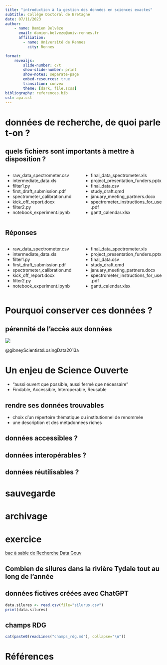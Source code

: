 ```yaml
---
title: "introduction à la gestion des données en sciences exactes"
subtitle: Collège Doctoral de Bretagne
date: 07/11/2023
author: 
    - name: Damien Belvèze
      email: damien.belveze@univ-rennes.fr
      affiliation: 
        - name: Université de Rennes
          city: Rennes

format: 
    revealjs:
        slide-number: c/t
        show-slide-number: print
        show-notes: separate-page
        embed-resources: true
        transition: convex
        theme: [dark, file.scss]
bibliography: references.bib
csl: apa.csl
---
```


# données de recherche, de quoi parle t-on ? 

## quels fichiers sont importants à mettre à disposition ?

:::: {.columns}
::: {.column width="50%"}

- raw_data_spectrometer.csv
- intermediate_data.xls
- filter1.py
- first_draft_submission.pdf
- spectrometer_calibration.md
- kick_off_report.docx
- filter2.py
- notebook_experiment.ipynb

:::
::: {.column widt="50%"}  

- final_data_spectrometer.xls
- project_presentation_funders.pptx
- final_data.csv
- study_draft.qmd
- january_meeting_partners.docx
- spectrometer_instructions_for_use.pdf
- gantt_calendar.xlsx
:::
::::

## Réponses

:::: {.columns}
::: {.column width="50%"}

- [raw_data_spectrometer.csv]{.green}
- [intermediate_data.xls]{.orange}
- [filter1.py]{.green}
- first_draft_submission.pdf
- [spectrometer_calibration.md]{.green}
- kick_off_report.docx
- [filter2.py]{.green}
- [notebook_experiment.ipynb]{.orange}

:::
::: {.column widt="50%"}  

- final_data_spectrometer.xls
- project_presentation_funders.pptx
- [final_data.csv]{.green}
- [study_draft.qmd]{.orange}
- january_meeting_partners.docx
- spectrometer_instructions_for_use.pdf
- gantt_calendar.xlsx
:::
::::

# Pourquoi conserver ces données ? 

## {background-video="reproductibilite.mp4"}

## pérennité de l'accès aux données

![](images/perte_donnees.png){.r-stretch}

@gibneyScientistsLosingData2013a

# Un enjeu de Science Ouverte

- "aussi ouvert que possible, aussi fermé que nécessaire"
- Findable, Accessible, Interoperable, Reusable

## rendre ses données trouvables

- choix d'un répertoire thématique ou institutionnel de renommée
- une description et des métadonnées riches

## données accessibles ?


## données interopérables ? 


## données réutilisables ?


# sauvegarde


# archivage


# exercice

[bac à sable de Recherche Data Gouv](https://demo.recherche.data.gouv.fr/dataverse/tp)

## Combien de silures dans la rivière Tydale tout au long de l'année

## données fictives créées avec ChatGPT

```r
data.silures <- read.csv(file="silurus.csv")
print(data.silures)

```

## champs RDG

```r
cat(paste0(readLines("champs_rdg.md"), collapse="\n"))
```

# Références

